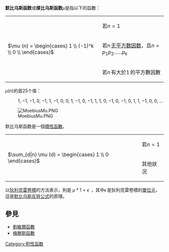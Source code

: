 {{Unreferenced|time=2021-06-03T01:20:39+00:00}}
'''默比乌斯函数'''或'''缪比乌斯函数'''<math>\mu</math>是指以下的函數：

{|
|rowspan="3" | <math>\mu (n) = \begin{cases} 1 \\ (-1)^k \\ 0 \\ \end{cases} </math>
|若<math>n=1\,</math>
|-
|若<math>n\,</math>[[无平方数因数的数|无平方数因数]]，且<math>n = p_1 p_2 ...... p_k\,</math>
|-
|若<math>n\,</math>有大於<math>1\,</math>的平方數因數
|}

''μ''(''n'')的首25个值{{OEIS|id=A008683}}：

:1, −1, −1, 0, −1, 1, −1, 0, 0, 1, −1, 0, −1, 1, 1, 0, −1, 0, −1, 0, 1, 1, −1, 0, 0, ...

[[File:MoebiusMu.PNG|center]]

默比乌斯函数是一個[[積性函數|積性函數]]。

{|
|rowspan="2" | <math>\sum_{d|n} \mu (d) = \begin{cases} 1 \\ 0 \end{cases}</math>
|若<math>n=1\,</math>
|-
|其他狀況
|}

以[[狄利克雷卷積|狄利克雷卷積]]的方法表示，則是 <math>\mu * 1 = \epsilon\,</math> ，其中<math>\epsilon\,</math>是狄利克雷卷積的[[單位元|單位元]]，這是[[默比乌斯反转公式|默比乌斯反转公式]]的原理。


==參見==
* [[劉維爾函數|劉維爾函數]]
* [[梅滕斯函數|梅滕斯函數]]
[[Category:积性函数|Category:积性函数]]